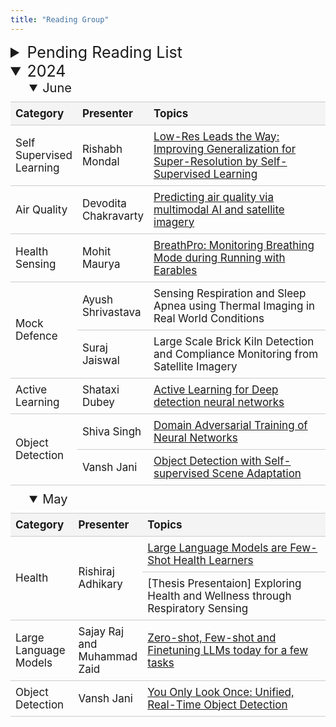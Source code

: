 ```yaml
---
title: "Reading Group"
---
```

<head>
<style>
    details summary {
      font-size: 20px;
      cursor: pointer; 
      margin-left:30px;
    }
    table {
      width: 100%;
      border-collapse: collapse;
      margin: 10px 0; 
    }
    th, td  {
        border: 1px solid #ccc;
        border-left:0;
        border-right:0;
        font-size: 17px;
        padding: 8px;
        text-align: left;
        vertical-align: middle;
    }
    th {
      background-color: #f4f4f4;
    }
    li {
        font-size: 17px;
    }
    /* ul {
        margin-top: 0px;
        margin-left:20px;
    } */
</style>
</head>

<!-- ## 2024

### May 15

#### Forecasting
- Large Language Models are Few-Shot Health Learners
- Leveraging Language Foundation Models for Human Mobility Forecasting

#### Health
- Large Language Models are Few-Shot Health Learners
- ``It Is a Moving Process'': Understanding the Evolution of Explainability Needs of Clinicians in Pulmonary Medicine

#### Active Learning + Spatio temporal
- Deep Bayesian Active Learning for Accelerating Stochastic Simulation
- Active Learning on a Budget: Opposite Strategies Suit High and Low Budgets
- Deep Distributed Fusion Network for Air Quality Prediction

#### Object Detection + Sustainable Vision
- You Only Look Once: Unified, Real-Time Object Detection
- Generating Interpretable Poverty Maps using Object Detection in Satellite Images
 -->
<body>

<details>
<summary style ="font-size: 25px;margin-left:0px;">Pending Reading List</summary>
<div style="margin-left:30px;">
<h4>Health</h4> 
<ul style="margin: 0px;">
    <li>Leveraging Language Foundation Models for Human Mobility Forecasting</li>
    <li>"It Is a Moving Process’’: Understanding the Evolution of Explainability Needs of Clinicians in Pulmonary Medicine</li>
</ul>
<h4>Active Learning</h4>
<ul style="margin: 0px;">
    <li>Deep Bayesian Active Learning for Accelerating Stochastic Simulation</li>
    <li>Active Learning on a Budget: Opposite Strategies Suit High and Low Budgets</li>
</ul>
<h4>Spatio temporal</h4>
<ul style="margin: 0px;">
    <li>Deep Distributed Fusion Network for Air Quality Prediction</li>
    <li>Generating Interpretable Poverty Maps using Object Detection in Satellite Images</li>
</ul>
<h4>Object Detection</h4>
<ul style="margin: 0px;">
    <li>None</li>
</ul>
</div>
</details>


<details open>
<summary style ="font-size: 25px;margin-left:0px;">2024</summary>

<details open>
  <summary>June</summary>
    <table>
        <thead>
            <tr>
                <th style="width: 20%;">Category</th>
                <th style="width: 20%;">Presenter</th>
                <th style="width: 60%;">Topics</th>
            </tr>
        </thead>
        <tbody>
            <tr>
                <td>Self Supervised Learning</td>
                <td>Rishabh Mondal</td>
                <td><a href="https://openaccess.thecvf.com/content/CVPR2024/papers/Chen_Low-Res_Leads_the_Way_Improving_Generalization_for_Super-Resolution_by_Self-Supervised_CVPR_2024_paper.pdf">Low-Res Leads the Way: Improving Generalization for Super-Resolution by Self-Supervised Learning</a></td>
            </tr>
            <tr>
                <td>Air Quality</td>
                <td>Devodita Chakravarty</td>
                <td><a href="https://www.sciencedirect.com/science/article/pii/S0034425723001608?ref=pdf_download&fr=RR-2&rr=898b95770ecc8af9">Predicting air quality via multimodal AI and satellite imagery</a></td>
            </tr>
            <tr>
                <td>Health Sensing</td>
                <td>Mohit Maurya</td>
                <td><a href="https://dl.acm.org/doi/10.1145/3659607">BreathPro: Monitoring Breathing Mode during Running with Earables</a></td>
            </tr>
            <tr>
                <td rowspan="2">Mock Defence</td>
                <td>Ayush Shrivastava</td>
                <td>Sensing Respiration and Sleep Apnea using Thermal Imaging in Real World Conditions</td>
            </tr>
            <tr>
                <td>Suraj Jaiswal</td>
                <td>Large Scale Brick Kiln Detection and Compliance Monitoring from Satellite Imagery</td>
            </tr>
            <tr>
                    <td>Active Learning</td>
                    <td>Shataxi Dubey</td>
                    <td><a href ="https://portalrecerca.uab.cat/en/publications/active-learning-for-deep-detection-neural-networks">Active Learning for Deep detection neural networks</a></td>
            </tr>
            <tr>
                    <td rowspan="2">Object Detection</td>
                    <td>Shiva Singh</td>
                    <td><a href="https://jmlr.org/papers/volume17/15-239/15-239.pdf">Domain Adversarial Training of Neural Networks</a></td>
            </tr>
            <tr>
                    <td>Vansh Jani</td>
                    <td><a href="https://www3.cs.stonybrook.edu/~minhhoai/papers/Self-Supervised_Scene_Adaptation_CVPR23.pdf">Object Detection with Self-supervised Scene Adaptation</a></td>
            </tr>
        </tbody>
    </table>
</details>

<details open>
  <summary>May</summary>
    <table>
        <thead>
            <tr>
                <th style="width: 20%;">Category</th>
                <th style="width: 20%;">Presenter</th>
                <th style="width: 60%;">Topics</th>
            </tr>
        </thead>
        <tbody>
            <tr>
                <td rowspan="2">Health</td>
                <td rowspan="2">Rishiraj Adhikary</td>
                <td><a href="https://deepai.org/publication/large-language-models-are-few-shot-health-learners">Large Language Models are Few-Shot Health Learners</a></td>
            </tr>
            <tr>
                <td>[Thesis Presentaion] Exploring Health and Wellness through Respiratory Sensing</td>
            </tr>
            <tr>
                <td>Large Language Models</td>
                <td>Sajay Raj and <br>Muhammad Zaid</td>
                <td><a href="https://labelbox.com/guides/zero-shot-learning-few-shot-learning-fine-tuning/">Zero-shot, Few-shot and Finetuning LLMs today for a few tasks</a></td>
            </tr>
            <tr>
                <td>Object Detection</td>
                <td>Vansh Jani</td>
                <td><a href="https://ieeexplore.ieee.org/stamp/stamp.jsp?arnumber=7780460">You Only Look Once: Unified, Real-Time Object Detection</a></td>
            </tr>
        </tbody>
    </table>
</details> 
</details>

</body>

